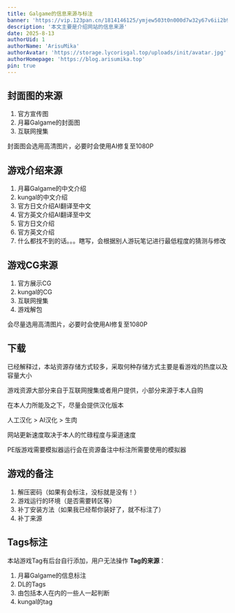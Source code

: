 ```yaml
---
title: Galgame的信息来源与标注
banner: 'https://vip.123pan.cn/1814146125/ymjew503t0n000d7w32y67v6ii2b98ebDIYPAdexAqevAGx1Aqav.png'
description: '本文主要是介绍网站的信息来源'
date: 2025-8-13
authorUid: 1
authorName: 'ArisuMika'
authorAvatar: 'https://storage.lycorisgal.top/uploads/init/avatar.jpg'
authorHomepage: 'https://blog.arisumika.top'
pin: true
---
```

## 封面图的来源
1. 官方宣传图
2. 月幕Galgame的封面图
3. 互联网搜集

封面图会选用高清图片，必要时会使用AI修复至1080P

## 游戏介绍来源
1. 月幕Galgame的中文介绍
2. kungal的中文介绍
3. 官方日文介绍AI翻译至中文
4. 官方英文介绍AI翻译至中文
5. 官方日文介绍
6. 官方英文介绍
7. 什么都找不到的话。。。瞎写，会根据别人游玩笔记进行最低程度的猜测与修改

## 游戏CG来源
1. 官方展示CG
2. kungal的CG
3. 互联网搜集
4. 游戏解包

会尽量选用高清图片，必要时会使用AI修复至1080P

## 下载
已经解释过，本站资源存储方式较多，采取何种存储方式主要是看游戏的热度以及容量大小

游戏资源大部分来自于互联网搜集或者用户提供，小部分来源于本人自购

在本人力所能及之下，尽量会提供汉化版本

人工汉化 > AI汉化 > 生肉

网站更新速度取决于本人的忙碌程度与渠道速度

PE版游戏需要模拟器运行会在资源备注中标注所需要使用的模拟器

## 游戏的备注
1. 解压密码（如果有会标注，没标就是没有！）
2. 游戏运行的环境（是否需要转区等）
3. 补丁安装方法（如果我已经帮你装好了，就不标注了）
4. 补丁来源

## Tags标注
本站游戏Tag有后台自行添加，用户无法操作
**Tag的来源**：
1. 月幕Galgame的信息标注
2. DL的Tags
3. 由包括本人在内的一些人一起判断
4. kungal的tag
